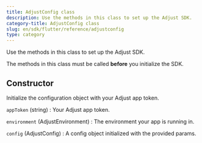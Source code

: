 ```yaml
---
title: AdjustConfig class
description: Use the methods in this class to set up the Adjust SDK.
category-title: AdjustConfig class
slug: en/sdk/flutter/reference/adjustconfig
type: category
---
```


Use the methods in this class to set up the Adjust SDK.

<Callout type="important">

The methods in this class must be called **before** you initialize the SDK.

</Callout>

<Function>

## Constructor

Initialize the configuration object with your Adjust app token.

<slot slot="signature">


<Constructor />

</slot>

<slot slot="snippet">


<ConfigWithAppToken />

</slot>

<slot slot="parameters">

`appToken` (string)
: Your Adjust app token.

`environment` (AdjustEnvironment)
: The environment your app is running in.

</slot>

<slot slot="returns">

`config` (AdjustConfig)
: A config object initialized with the provided params.

</slot>

</Function>
